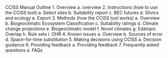 
CCISS Manual Outline
1.	Overview
a.	overview
2.	Instructions (how to use the CCISS tool)
a.	Select sites
b.	Suitability report
c.	BEC futures
d.	Silvics and ecology
e.	Export
3.	Methods (how the CCISS tool works)
a.	Overview
b.	Biogeoclimatic Ecosystem Classification
c.	Suitability ratings
d.	Climate change projections
e.	Biogeoclimatic model
f.	Novel climates
g.	Edatopic Overlap
h.	Rule sets
i.  OHR
4.	Known issues
a.	Overview
b.	Sources of error
d.	Space-for-time substitution
5.	Making decisions using CCISS
a.	Decision guidance
6.	Providing feedback
a.	Providing feedback
7.	Frequently asked questions
a.	FAQs

